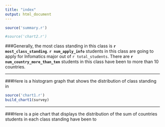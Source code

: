 ```yaml
---
title: "index"
output: html_document
---
```


```r
source('summary.r')

#source('chart2.r')
```

###Generally, the most class standing in this class is **`r most_class_standing`**. **`r num_apply_info`** students in this class are going to apply for Infomatics major out of `r total_students`. There are **`r num_country_more_than_ten`** students in this class have been to more than 10 countries.

<hr>
###Here is a histogram graph that shows the distribution of class standing in 
```r
source('chart1.r')
build_chart1(survey)
```

<hr>
###Here is a pie chart that displays the distribution of the sum of countries students in each class standing have been to
```r

```